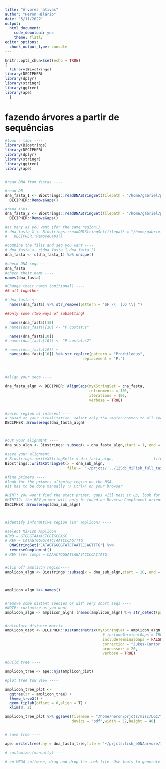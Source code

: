 ```yaml
---
title: "Árvores nativas"
author: "Heron Hilário"
date: "5/11/2022"
output: 
  html_document:
    code_download: yes
    theme: flatly
editor_options: 
  chunk_output_type: console
---
```


```r
knitr::opts_chunk$set(echo = TRUE)
{
  library(Biostrings)
library(DECIPHER)
library(dplyr)
library(stringr)
library(ggtree)
library(ape)
  }
```

# fazendo árvores a partir de sequências

```r
#load r libs ----
library(Biostrings)
library(DECIPHER)
library(dplyr)
library(stringr)
library(ggtree)
library(ape)


#read DNA from fastas ----

#read DB
dna_fasta_1 <- Biostrings::readDNAStringSet(filepath = "/home/gabriel/projetos/db-LGC/data/mai22/LGC12Sdb-mai22-dada_SPs_fullDB_order.fasta") %>%
  DECIPHER::RemoveGaps()

#read ASVs 
dna_fasta_2 <- Biostrings::readDNAStringSet(filepath = "/home/gabriel/projetos/peixes-eDNA/analises/pipeline-modelo/results/pipeline-modelo-all_ASVs_all_primers.fasta") %>%
  DECIPHER::RemoveGaps()

#as many as you want (for the same region!)
# dna_fasta_X <- Biostrings::readDNAStringSet(filepath = "/home/gabriel/projetos/db-LGC/data/mai22/LGC12Sdb_252seqs-mai22-order_clust.fasta") %>%
#   DECIPHER::RemoveGaps()

#combine the files and seq you want ----
# dna_fasta <- c(dna_fasta_1,dna_fasta_2)
dna_fasta <- c(dna_fasta_1) %>% unique()

#check DNA seqs ----
dna_fasta
#chech their name ----
names(dna_fasta)

#Change their names (opitional) ----
## all together

# dna_fasta <- 
  names(dna_fasta) %>% str_remove(pattern = "SF \\| |JQ \\| ")

##only some (two ways of subsetting)

  names(dna_fasta)[10]
# names(dna_fasta)[10] <- "P.costatus"

  names(dna_fasta[10])
# names(dna_fasta[10]) <- "P.costatus2"

# names(dna_fasta[10]) <- 
  names(dna_fasta[10]) %>% str_replace(pattern = "Prochilodus",
                                   replacement = "P.")

  
  
#align your seqs ----
  
dna_fasta_algn <- DECIPHER::AlignSeqs(myXStringSet = dna_fasta, 
                                      refinements = 100,
                                      iterations = 100,
                                      verbose = TRUE)


#selec region of interest ----
# based on your visualization, select only the region common to all species
DECIPHER::BrowseSeqs(dna_fasta_algn)


  
#cut your alignment ----
dna_sub_algn <- Biostrings::subseq(x = dna_fasta_algn,start = 1, end = 768)

#save your alignment
# Biostrings::writeXStringSet(x = dna_fasta_algn,                  file =  "~/prjcts/fish_eDNA/analyses/GT0635_imersao/arvore/12Sdb_MiFish_full_tax.fasta")
Biostrings::writeXStringSet(x = dna_sub_algn,
                            file =  "~/prjcts/.../12Sdb_MiFish_full_tax.fasta")

#find primers ----
#look for the primers aligning region on the MSA,
#it has to be done manually :/ Ctrl+F on your browser
  
#HINT: you won't find the exact primer, gaps will mess it up, look for subseq
#HINT12: the REV primer will only be found on Reverse Complement orientation
DECIPHER::BrowseSeqs(dna_sub_algn)



#identify informative region (EX: amplicon) ----

#select MiFish Amplicon
#FWD = GTCGGTAAAACTCGTGCCAGC 
# REV = CATAGTGGGGTATCTAATCCCAGTTTG  
  DNAStringSet("CATAGTGGGGTATCTAATCCCAGTTTG") %>% 
  reverseComplement()
# REV (rev comp) = CAAACTGGGATTAGATACCCCACTATG


#clip off amplicon region----
amplicon_algn <- Biostrings::subseq(x = dna_sub_algn,start = 10, end = 300)



amplicon_algn %>% names()


#remove some distant species or with very short seqs ----
#NOTE: cuztomize as you want
amplicon_algn <- amplicon_algn[!(names(amplicon_algn) %>% str_detect(pattern = "Out"))]


#calculate distance matrix ----
amplicon_dist <- DECIPHER::DistanceMatrix(myXStringSet = amplicon_algn,
                                            # includeTerminalGaps = TRUE,
                                            includeTerminalGaps = FALSE,      #test both versions on the final output
                                            correction = "Jukes-Cantor",
                                            processors = 20,
                                            verbose = TRUE)

#build tree ----

amplicon_tree <- ape::njs(amplicon_dist)

#plot tree tow view ----

amplicon_tree_plot <-
  ggtree(tr = amplicon_tree) + 
  theme_tree2() +
  geom_tiplab(offset = 0,align = T) + 
  xlim(0, 2)

amplicon_tree_plot %>% ggsave(filename = "/home/heron/prjcts/misc/LGC/tree_12Sdb_test.pdf",
                              device = "pdf",width = 12,height = 40)


# save tree ----

ape::write.tree(phy = dna_fasta_tree,file = "~/prjcts/fish_eDNAarvore/12SDB_MiFish_tree.nwk")

# customize (manually)-----

# on MEGA software, drag and drop the .nwk file. Use tools to generate a pretty visualization
```
